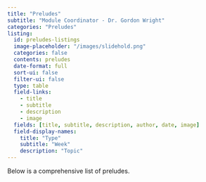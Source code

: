 ```yaml
---
title: "Preludes"
subtitle: "Module Coordinator - Dr. Gordon Wright"
categories: "Preludes"
listing:
  id: preludes-listings
  image-placeholder: "/images/slidehold.png"
  categories: false
  contents: preludes
  date-format: full
  sort-ui: false
  filter-ui: false
  type: table
  field-links: 
    - title
    - subtitle
    - description
    - image
  fields: [title, subtitle, description, author, date, image]
  field-display-names:
    title: "Type"
    subtitle: "Week"
    description: "Topic"
---
```


Below is a comprehensive list of preludes. 


::: {#preludes-listings}
:::